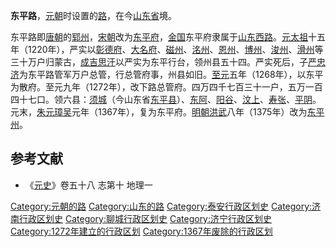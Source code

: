 '''东平路'''，[[元朝|元朝]]时设置的[[路_(行政区划)|路]]，在今[[山东省|山东省]]境。

东平路即[[唐朝|唐朝]]的[[郓州|郓州]]，[[宋朝|宋朝]]改为[[东平府_(北宋)|东平府]]，[[金国|金国]]东平府隶属于[[山东西路|山东西路]]。[[元太祖|元太祖]]十五年（1220年），严实以[[彰德府|彰德府]]、[[大名府|大名府]]、[[磁州|磁州]]、[[洺州|洺州]]、[[恩州|恩州]]、[[博州|博州]]、[[浚州|浚州]]、[[滑州|滑州]]等三十万户归蒙古，[[成吉思汗|成吉思汗]]以严实为东平行台，领州县五十四。严实死后，子[[严忠济|严忠济]]为东平路管军万户总管，行总管府事，州县如旧。[[至元_(忽必烈)|至元]]五年（1268年），以东平为散府。至元九年（1272年），改下路总管府。四万四千七百三十一户，五万一百四十七口。领六县：[[须城县|须城]]（今山东省[[东平县|东平县]]）、[[东阿县|东阿]]、[[阳谷县|阳谷]]、[[汶上县|汶上]]、[[寿张县|寿张]]、[[平阴县|平阴]]。元末，[[朱元璋|朱元璋吴]]元年（1367年），复为东平府。[[明朝|明朝]][[洪武|洪武]]八年（1375年）改为[[东平州|东平州]]。

==参考文献==
*《[[元史|元史]]》卷五十八 志第十 地理一
{{元朝行政区划|nocat}}
{{元朝行政区划小作品}}
{{DEFAULTSORT:D}}
[[Category:元朝的路|Category:元朝的路]]
[[Category:山东的路|Category:山东的路]]
[[Category:泰安行政区划史|Category:泰安行政区划史]]
[[Category:济南行政区划史|Category:济南行政区划史]]
[[Category:聊城行政区划史|Category:聊城行政区划史]]
[[Category:济宁行政区划史|Category:济宁行政区划史]]
[[Category:1272年建立的行政区划|Category:1272年建立的行政区划]]
[[Category:1367年废除的行政区划|Category:1367年废除的行政区划]]